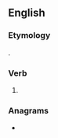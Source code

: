 ==English==

===Etymology===
{{suffix|en|touch|est|nocat=1}}.

===Verb===
{{head|en|verb form}}

# {{en-archaic second-person singular of|touch|lang=en}}

===Anagrams===
* {{anagrams|en|a=cehosttu|Touchets}}